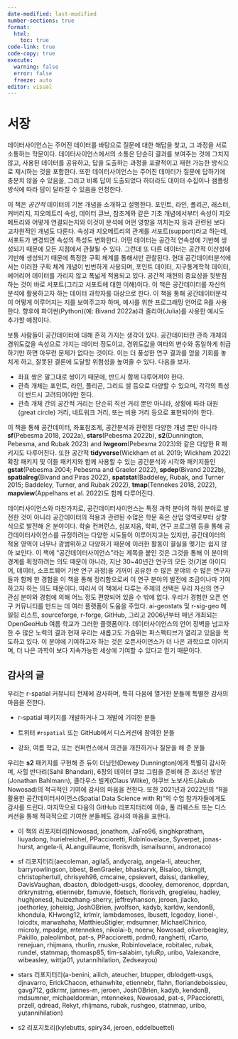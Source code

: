 ```yaml
---
date-modified: last-modified
number-sections: true
format: 
  html:  
    toc: true
code-link: true
code-copy: true
execute: 
  warning: false
  error: false
  freeze: auto
editor: visual
---
```


# 서장 {.unnumbered}

데이터사이언스는 주어진 데이터를 바탕으로 질문에 대한 해답을 찾고, 그 과정을 서로 소통하는 학문이다. 데이터사이언스에서의 소통은 단순히 결과를 보여주는 것에 그치지 않고, 사용된 데이터를 공유하고, 답을 도출하는 과정을 포괄적이고 재현 가능한 방식으로 제시하는 것을 포함한다. 또한 데이터사이언스는 주어진 데이터가 질문에 답하기에 충분치 않을 수 있음을, 그리고 비록 답이 도출되었다 하더라도 데이터 수집이나 샘플링 방식에 따라 답이 달라질 수 있음을 인정한다.

이 책은 *공간적* 데이터의 기본 개념을 소개하고 설명한다. 포인트, 라인, 폴리곤, 래스터, 커버리지, 지오메트리 속성, 데이터 큐브, 참조계와 같은 기초 개념에서부터 속성이 지오메트리와 어떻게 연결되는지와 이것이 분석에 어떤 영향을 끼치는지 등과 관련된 보다 고차원적인 개념도 다룬다. 속성과 지오메트리의 관계를 서포트(support)라고 하는데, 서포트가 변경되면 속성의 특성도 변화한다. 어떤 데이터는 공간적 연속성에 기반해 생성되기 때문에 모든 지점에서 관찰될 수 있다. 그런데 또 다른 데이터는 공간적 이산성에 기반해 생성되기 때문에 특정한 구획 체계를 통해서만 관찰된다. 현대 공간데이터분석에서는 이러한 구획 체계 개념이 빈번하게 사용되며, 포인트 데이터, 지구통계학적 데이터, 에어리어 데이터를 가리지 않고 폭넓게 적용되고 있다. 공간적 재현의 중요성을 뒷받침하는 것이 바로 서포트(그리고 서포트에 대한 이해)이다. 이 책은 공간데이터를 자신의 분석에 활용하고자 하는 데이터 과학자를 대상으로 한다. 이 책을 통해 공간데이터분석이 어떻게 이루어지는 지를 보여주고자 하며, 예시를 위한 프로그래밍 언어로 R를 사용한다. 향후에 파이썬(Python)(예: Bivand 2022a)과 줄리아(Julia)를 사용한 예시도 추가할 예정이다.

보통 사람들이 공간데이터에 대해 흔히 가지는 생각이 있다. 공간데이터란 관측 개체의 경위도값을 속성으로 가지는 데이터 정도이고, 경위도값을 여타의 변수와 동일하게 취급하기만 하면 아무런 문제가 없다는 것이다. 이는 더 풍성한 연구 결과를 얻을 기회를 놓치게 하고, 잘못된 결론에 도달할 위험성을 높여줄 수 있다. 다음을 보자.

-   좌표 쌍은 말그대로 쌍이기 때문에, 반드시 함께 다루어져야 한다.
-   관측 개체는 포인트, 라인, 폴리곤, 그리드 셀 등으로 다양할 수 있으며, 각각의 특성이 반드시 고려되어야만 한다.
-   관측 개체 간의 공간적 거리는 단순히 직선 거리 뿐만 아니라, 상황에 따라 대원(great circle) 거리, 네트워크 거리, 또는 비용 거리 등으로 표현되어야 한다.

이 책을 통해 공간데이터, 좌표참조계, 공간분석과 관련된 다양한 개념 뿐만 아니라 **sf**(Pebesma 2018, 2022a), **stars**(Pebesma 2022b), **s2**(Dunnington, Pebesma, and Rubak 2023) and **lwgeom**(Pebesma 2023)와 같은 다양한 R 패키지도 다루어진다. 또한 공간적 **tidyverse**(Wickham et al. 2019; Wickham 2022) 확장 패키지 및 이들 패키지와 함께 사용할 수 있는 공간분석과 시각화 패키지들인 **gstat**(Pebesma 2004; Pebesma and Graeler 2022), **spdep**(Bivand 2022b), **spatialreg**(Bivand and Piras 2022), **spatstat**(Baddeley, Rubak, and Turner 2015; Baddeley, Turner, and Rubak 2022), **tmap**(Tennekes 2018, 2022), **mapview**(Appelhans et al. 2022)도 함께 다루어진다.

데이터사이언스와 마찬가지로, 공간데이터사이언스는 특정 과학 분야의 하위 분야로 발전한 것이 아니라 공간데이터의 적용과 관련된 수많은 학문 혹은 산업 영역로부터 상향식으로 발전해 온 분야이다. 학술 컨퍼런스, 심포지움, 학회, 연구 프로그램 등을 통해 공간데이터사이언스를 규정하려는 다양한 시도들이 이루어지고는 있지만, 공간데이터의 적용 영역이 너무나 광범위하고 다양하기 때문에 이러한 활동이 결실을 맺기는 쉽지 않아 보인다. 이 책에 "공간데이터사이언스"라는 제목을 붙인 것은 그것을 통해 이 분야의 경계를 획정하려는 의도 때문이 아니라, 지난 30\~40년간 연구의 모든 것(기본 아이디어, 데이터, 소프트웨어 기반 연구 과정)을 기꺼이 공유한 수 많은 분야의 수 많은 연구자들과 함께 한 경험을 이 책을 통해 정리함으로써 이 연구 분야의 발전에 조금이나마 기여하고자 하는 의도 때문이다. 따라서 이 책에서 다루는 주제의 선택은 우리 자신의 연구 관심 분야와 경험에 의해 어느 정도 편향되어 있을 수 밖에 없다. 우리가 경험한 오픈 연구 커뮤니티를 만드는 데 여러 플랫폼이 도움을 주었다. ai-geostats 및 r-sig-geo 메일링 리스트, sourceforge, r-forge, GitHub, 그리고 2006년부터 매년 개최되는 OpenGeoHub 여름 학교가 그러한 플랫폼이다. 데이터사이언스의 언어 장벽을 넘고자 한 수 많은 노력의 결과 현재 우리는 새롭고도 가슴뛰는 퍼스펙티브가 열리고 있음을 목도하고 있다. 이 분야에 기여하고자 하는 것은 오픈사이언스가 더 나은 과학으로 이어지며, 더 나은 과학이 보다 지속가능한 세상에 기여할 수 있다고 믿기 때문이다.

## 감사의 글

우리는 r-spatial 커뮤니티 전체에 감사하며, 특히 다음에 열거한 분들께 특별한 감사의 마음을 전한다.

-   r-spatial 패키지를 개발하거나 그 개발에 기여한 분들

-   트위터 `#rspatial` 또는 GitHub에서 디스커션에 참여한 분들

-   강좌, 여름 학교, 또는 컨퍼런스에서 의견을 개진하거나 질문을 해 준 분들

우리는 **s2** 패키지를 구현해 준 듀이 더닝턴(Dewey Dunnington)에게 특별히 감사하며, 사힐 반다리(Sahil Bhandari), 6장의 데이터 큐브 그림을 준비해 준 조너선 발만(Jonathan Bahlmann), 클라우스 빌케(Claus Wilke), 야쿠브 노보사드(Jakub Nowosad)의 적극적인 기여에 감사의 마음을 전한다. 또한 2021년과 2022년의 “R을 활용한 공간데이터사이언스(Spatial Data Science with R)”의 수업 참가자들에게도 감사를 드린다. 마지막으로 다음의 GitHub 리포지터리에 이슈, 풀 리퀘스트 또는 디스커션을 통해 적극적으로 기여한 분들께도 감사의 마음을 표한다.

-   이 책의 리포지터리(Nowosad, jonathom, JaFro96, singhkpratham, liuyadong, hurielreichel, PPaccioretti, Robinlovelace, Syverpet, jonas-hurst, angela-li, ALanguillaume, florisvdh, ismailsunni, andronaco)

-   sf 리포지터리(aecoleman, agila5, andycraig, angela-li, ateucher, barryrowlingson, bbest, BenGraeler, bhaskarvk, Bisaloo, bkmgit, christophertull, chrisyeh96, cmcaine, cpsievert, daissi, dankelley, DavisVaughan, dbaston, dblodgett-usgs, dcooley, demorenoc, dpprdan, drkrynstrng, etiennebr, famuvie, fdetsch, florisvdh, gregleleu, hadley, hughjonesd, huizezhang-sherry, jeffreyhanson, jeroen, jlacko, joethorley, joheisig, JoshOBrien, jwolfson, kadyb, karldw, kendonB, khondula, KHwong12, krlmlr, lambdamoses, lbusett, lcgodoy, lionel-, loicdtx, marwahaha, MatthieuStigler, mdsumner, MichaelChirico, microly, mpadge, mtennekes, nikolai-b, noerw, Nowosad, oliverbeagley, Pakillo, paleolimbot, pat-s, PPaccioretti, prdm0, ranghetti, rCarto, renejuan, rhijmans, rhurlin, rnuske, Robinlovelace, robitalec, rubak, rundel, statnmap, thomasp85, tim-salabim, tyluRp, uribo, Valexandre, wibeasley, wittja01, yutannihilation, Zedseayou)

-   stars 리포지터리(a-benini, ailich, ateucher, btupper, dblodgett-usgs, djnavarro, ErickChacon, ethanwhite, etiennebr, flahn, floriandeboissieu, gavg712, gdkrmr, jannes-m, jeroen, JoshOBrien, kadyb, kendonB, mdsumner, michaeldorman, mtennekes, Nowosad, pat-s, PPaccioretti, przell, qdread, Rekyt, rhijmans, rubak, rushgeo, statnmap, uribo, yutannihilation)

-   s2 리포지토리(kylebutts, spiry34, jeroen, eddelbuettel)
